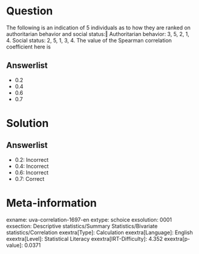 Question
========

The following is an indication of 5 individuals as to how they are ranked on authoritarian behavior and social status:‖ Authoritarian behavior: 3, 5, 2, 1, 4. Social status: 2, 5, 1, 3, 4. The value of the Spearman correlation coefficient here is

Answerlist
----------

* 0.2
* 0.4
* 0.6
* 0.7

Solution
========

Answerlist
----------

* 0.2: Incorrect
* 0.4: Incorrect
* 0.6: Incorrect
* 0.7: Correct

Meta-information
================
exname: uva-correlation-1697-en
extype: schoice
exsolution: 0001
exsection: Descriptive statistics/Summary Statistics/Bivariate statistics/Correlation
exextra[Type]: Calculation
exextra[Language]: English
exextra[Level]: Statistical Literacy
exextra[IRT-Difficulty]: 4.352
exextra[p-value]: 0.0371
